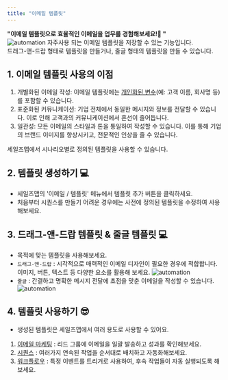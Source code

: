 ```yaml
---
title: "이메일 템플릿"
---
```


**"이메일 템플릿으로 효율적인 이메일을 업무를 경험해보세요!📨 "** <br/>
![automation](/images/feature/email/template/feature:0.webp)
자주사용 되는 이메일 템플릿을 저장할 수 있는 기능입니다. <br/>
드래그-앤-드랍 형태로 템플릿을 만들거나, 줄글 형태의 템플릿을 만들 수 있습니다.<br/>

## 1. 이메일 템플릿 사용의 이점
1. 개별화된 이메일 작성: 이메일 템플릿에는 [개인화된 변수](/feature/email/variable)(예: 고객 이름, 회사명 등)를 포함할 수 있습니다.
2. 표준화된 커뮤니케이션: 기업 전체에서 동일한 메시지와 정보를 전달할 수 있습니다. 이로 인해 고객과의 커뮤니케이션에서 혼선이 줄어듭니다.
3. 일관성: 모든 이메일의 스타일과 톤을 통일하여 작성할 수 있습니다. 이를 통해 기업의 브랜드 이미지를 향상시키고, 전문적인 인상을 줄 수 있습니다.

<Tip>세일즈맵에서 시나리오별로 정의된 템플릿을 사용할 수 있습니다.</Tip>

## 2. 템플릿 생성하기 💻
- 세일즈맵의 '이메일 / 템플릿' 메뉴에서 템플릿 추가 버튼을 클릭하세요.
- 처음부터 시퀀스를 만들기 어려운 경우에는 사전에 정의된 템플릿을 수정하여 사용해보세요.

## 3. 드래그-앤-드랍 템플릿 & 줄글 템플릿 💻
- 목적에 맞는 템플릿을 사용해보세요.
- <code>드래그-앤-드랍</code> : 시각적으로 매력적인 이메일 디자인이 필요한 경우에 적합합니다. 이미지, 버튼, 텍스트 등 다양한 요소를 활용해 보세요.
![automation](/images/feature/email/template/feature:1.webp)
- <code>줄글</code> : 간결하고 명확한 메시지 전달에 초점을 맞춘 이메일을 작성할 수 있습니다.
![automation](/images/feature/email/template/feature:2.webp)

## 4. 템플릿 사용하기 😎
- 생성된 템플릿은 세일즈맵에서 여러 용도로 사용할 수 있어요.
1. [이메일 마케팅](/feature/automation/group) : 리드 그룹에 이메일을 일괄 발송하고 성과를 확인해보세요.
2. [시퀀스](/feature/automation/sequence) : 여러가지 연속된 작업을 순서대로 배치하고 자동화해보세요.
3. [워크플로우](/feature/automation/workflow) : 특정 이벤트를 트리거로 사용하여, 후속 작업들이 자동 실행되도록 해보세요.